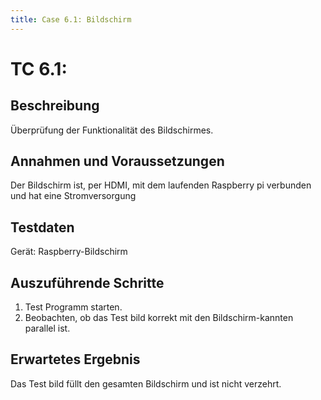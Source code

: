 ```yaml
---
title: Case 6.1: Bildschirm
---
```




# TC 6.1:

## Beschreibung
Überprüfung der Funktionalität des Bildschirmes.

## Annahmen und Voraussetzungen
Der Bildschirm ist, per HDMI, mit dem laufenden Raspberry pi verbunden und hat eine Stromversorgung

## Testdaten
Gerät: Raspberry-Bildschirm

## Auszuführende Schritte
1. Test Programm starten.
2. Beobachten, ob das Test bild korrekt mit den Bildschirm-kannten parallel ist.

## Erwartetes Ergebnis
Das Test bild füllt den gesamten Bildschirm und ist nicht verzehrt.